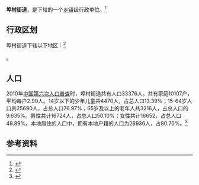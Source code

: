 {{中国乡级行政区|37/01/81/005/000}}

'''埠村街道'''，是{{PRC admin/fullname|37/01/81/005/000|3}}下辖的一个[[乡镇|乡镇]]级行政单位。<ref>{{PRC admin/ref sgc|{{PRC admin/parent|37/01/81/005/000}}}}</ref>

== 行政区划 ==

埠村街道下辖以下地区：<ref>{{PRC admin/ref sgc|37/01/81/005/000}}</ref>

{{PRC admin/children|37/01/81/005/000}}。
== 人口 ==

2010年[[中国第六次人口普查|中国第六次人口普查]]时，埠村街道共有人口33376人。共有家庭10107户，平均每户2.90人。14岁以下的少年儿童共4470人，占总人口13.39%；15-64岁人口共25690人，占总人口76.97%；65岁及以上的老年人共3216人，占总人口的9.635%。男性共计16724人，占总人口50.10%；女性共计16652，占总人口49.89%。本地居住的人口中，拥有本地户籍的人口为26936人，占80.70%。<ref name="人口普查2010">{{cite web| url =http://www.yearbookchina.com/navipage-n2013030152000017.html| title =《中国2010年人口普查分乡、镇、街道资料》| author =中国国务院人口普查办公室、中国国家统计局人口就业统计司等| year =2010| website =统计年鉴分享平台| page =表15 山东省乡、镇、街道人口| format =收费| access-date =2018-07-19| archive-url =https://web.archive.org/web/20180719084356/http://www.yearbookchina.com/navipage-n2013030152000017.html| archive-date =2018-07-19| dead-url =yes}}</ref>

== 参考资料 ==

{{reflist}}

{{行政区划小作品}}
{{PRC admin/navcat|37/01/81/005/000}}